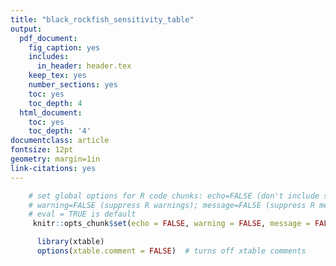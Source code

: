```yaml
---
title: "black_rockfish_sensitivity_table"
output:
  pdf_document:
    fig_caption: yes
    includes:
      in_header: header.tex
    keep_tex: yes
    number_sections: yes
    toc: yes
    toc_depth: 4
  html_document:
    toc: yes
    toc_depth: '4'
documentclass: article
fontsize: 12pt
geometry: margin=1in
link-citations: yes
---
```


```r
    # set global options for R code chunks: echo=FALSE (don't include source code); 
    # warning=FALSE (suppress R warnings); message=FALSE (suppress R messages)
    # eval = TRUE is default
     knitr::opts_chunk$set(echo = FALSE, warning = FALSE, message = FALSE)

      library(xtable)
      options(xtable.comment = FALSE)  # turns off xtable comments
```

\begin{landscape}
\tiny
```r
    # read in sensitivity table
  blck_sens = read.csv('black_rockfish_sens.csv')
    colnames(blck_sens) = c('','',
                            '1','2','3','4','5',
                            '6','7','8','9','10',
                            '11','12','13','14',
                            '15','16','17','18')

  black_sens_tab = xtable(blck_sens,
                          caption=c('One of the black rockfish sensitivity
                                    tables.'),
                   label = 'tab:blck_sens')
  
  # Add "continued on next page"" footnote   
    # addtorow          <- list()
    # addtorow$pos      <- list()
    # addtorow$pos[[1]] <- c(0)
    # addtorow$command  <- c(paste("\\hline \n",
    #                              "\\endhead \n",
    #                              "\\hline \n",
    #                              "\\multicolumn{3}{l}",
    #                              "{\\footnotesize Continued on next page} \n",
    #                              "\\endfoot \n",
    #                              "\\endlastfoot \n",sep=""))
    # 
    
     # Code to create multi-column row above the column names
   addtorow <- list()
   addtorow$pos <- list()
   addtorow$pos[[1]] <- -1
  # addtorow$pos[[2]] <- -1
  # addtorow$pos[[3]] <- -1
   addtorow$command <- c(' &  \\multicolumn{1}{c}{Base case} 
                           &  \\multicolumn{6}{c}{Index removal} 
                          &  \\multicolumn{6}{c}{Length comp removal}
                          &  \\multicolumn{6}{c}{Age comp removal} \\\\\n') #,
                      #  ' &  \\multicolumn{3}{c}{Stephens MacCall}
                       #   &  \\multicolumn{3}{c}{retain all positive records}
                        #  &  \\multicolumn{3}{c}{Stephens-MacCall}  \\\\\n')
    
    
  align(black_sens_tab) = c('l',
                          'l|',
                          'l|',
                          'l',
                          'l',
                          'l',
                          'l',
                          'l',
                          'l|',
                          'l',
                          'l',
                          'l',
                          'l',
                          'l',
                          'l|',
                          'l',
                          'l',
                          'l',
                          'l',
                          'l',
                          'l')           
           
   
  print(black_sens_tab,
        include.rownames = FALSE, 
        caption.placement = 'top',
        tabular.environment = 'longtable',
        floating = FALSE,
       #sanitize.text.function = function(x){x},
      
        add.to.row = addtorow)


  # If xtable comments are not turned off, you cannot make a landscape page!



```

\end{landscape}


